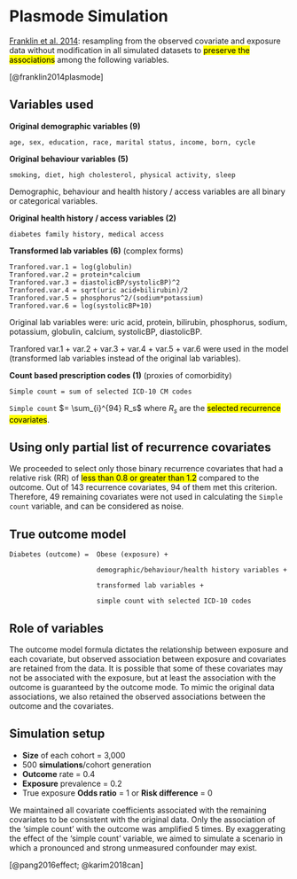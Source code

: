 # Plasmode Simulation

[Franklin et al. 2014](https://pubmed.ncbi.nlm.nih.gov/24587587/): resampling from the observed covariate and exposure data without modification in all simulated datasets to <mark>preserve the associations</mark> among the following variables.

::: column-margin
[@franklin2014plasmode]
::: 

## Variables used

**Original demographic variables (9)**

```{verbatim}
age, sex, education, race, marital status, income, born, cycle 
```

**Original behaviour variables (5)**

```{verbatim}
smoking, diet, high cholesterol, physical activity, sleep
```

::: column-margin
Demographic, behaviour and health history / access variables are all binary or categorical variables.
:::

**Original health history / access variables (2)**

```{verbatim}
diabetes family history, medical access
```

**Transformed lab variables (6)** (complex forms)

```{verbatim}
Tranfored.var.1 = log(globulin)
Tranfored.var.2 = protein*calcium
Tranfored.var.3 = diastolicBP/systolicBP)^2
Tranfored.var.4 = sqrt(uric acid+bilirubin)/2
Tranfored.var.5 = phosphorus^2/(sodium*potassium)
Tranfored.var.6 = log(systolicBP+10)
```

::: column-margin
Original lab variables were: uric acid, protein, bilirubin, phosphorus, sodium, potassium, globulin, calcium, systolicBP, diastolicBP.
:::

::: column-margin
Tranfored var.1 + var.2 + var.3 + var.4 + var.5 + var.6 were used in the model (transformed lab variables instead of the original lab variables).
:::

**Count based prescription codes (1)** (proxies of comorbidity)

```{verbatim}
Simple count = sum of selected ICD-10 CM codes
```

::: column-margin
`Simple count` $= \sum_{i}^{94} R_s$ where $R_s$ are the <mark>selected recurrence covariates</mark>.
:::

::: callout-tip
# Using only partial list of recurrence covariates

We proceeded to select only those binary recurrence covariates that had a relative risk (RR) of <mark>less than 0.8 or greater than 1.2</mark> compared to the outcome. Out of 143 recurrence covariates, 94 of them met this criterion. Therefore, 49 remaining covariates were not used in calculating the `Simple count` variable, and can be considered as noise.
:::

## True outcome model

```{verbatim}
Diabetes (outcome) =  Obese (exposure) + 
  
                      demographic/behaviour/health history variables + 
  
                      transformed lab variables +
  
                      simple count with selected ICD-10 codes
```

::: callout-tip
# Role of variables

The outcome model formula dictates the relationship between exposure and each covariate, but observed association between exposure and covariates are retained from the data. It is possible that some of these covariates may not be associated with the exposure, but at least the association with the outcome is guaranteed by the outcome mode. To mimic the original data associations, we also retained the observed associations between the outcome and the covariates.
:::

::: callout-tip
# Simulation setup

-   **Size** of each cohort = 3,000
-   500 **simulations**/cohort generation
-   **Outcome** rate = 0.4
-   **Exposure** prevalence = 0.2
-   True exposure **Odds ratio** = 1 or **Risk difference** = 0

We maintained all covariate coefficients associated with the remaining covariates to be consistent with the original data. Only the association of the 'simple count' with the outcome was amplified 5 times. By exaggerating the effect of the 'simple count' variable, we aimed to simulate a scenario in which a pronounced and strong unmeasured confounder may exist.
:::


::: column-margin
[@pang2016effect; @karim2018can]
::: 
